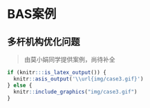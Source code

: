 # BAS案例 {#examples}

## 多杆机构优化问题 

> 由莫小娟同学提供案例，尚待补全

```{r multibars,fig.cap='多杆机构优化',echo=FALSE,fig.align='center'}
if (knitr:::is_latex_output()) {
  knitr::asis_output('\\url{img/case3.gif}')
} else {
  knitr::include_graphics("img/case3.gif")
}
```

